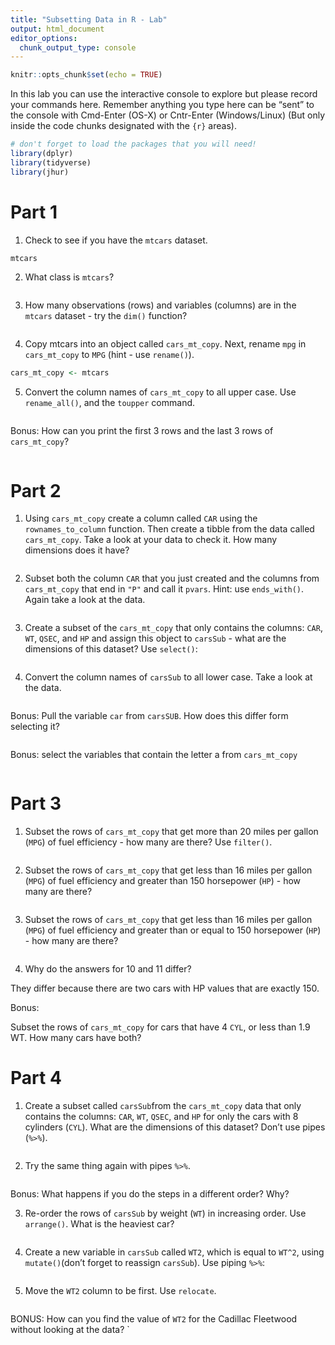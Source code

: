 ```yaml
---
title: "Subsetting Data in R - Lab"
output: html_document
editor_options: 
  chunk_output_type: console
---
```


```r
knitr::opts_chunk$set(echo = TRUE)
```

In this lab you can use the interactive console to explore but please record your commands here.  Remember anything you type here can be "sent" to the console with Cmd-Enter (OS-X) or Cntr-Enter (Windows/Linux) (But only inside the code chunks designated with the ```{r}``` areas).

```r
# don't forget to load the packages that you will need!
library(dplyr)
library(tidyverse)
library(jhur)
```

# Part 1

1. Check to see if you have the `mtcars` dataset. 
```r
mtcars
```


2. What class is `mtcars`?
```r

```

3. How many observations (rows) and variables (columns) are in the `mtcars` dataset - try the `dim()` function?

```r

```

4. Copy mtcars into an object called `cars_mt_copy`. Next, rename `mpg` in `cars_mt_copy` to `MPG` (hint - use `rename()`).

```r
cars_mt_copy <- mtcars

```

5. Convert the column names of `cars_mt_copy` to all upper case. Use `rename_all()`, and the `toupper` command.

```r

```

Bonus: How can you print the first 3 rows and the last 3 rows of `cars_mt_copy`?

```r

```

# Part 2

1. Using `cars_mt_copy`  create a column called `CAR` using the `rownames_to_column` function. Then create a tibble from the data called `cars_mt_copy`.  Take a look at your data to check it. How many dimensions does it have?

```r

```

2. Subset both the column `CAR` that you just created and the columns from `cars_mt_copy` that end in `"P"` and call it `pvars`. Hint: use `ends_with()`. Again take a look at the data.

```r

```

3. Create a subset of the `cars_mt_copy` that only contains the columns: `CAR`, `WT`, `QSEC`, and `HP` and assign this object to `carsSub` - what are the dimensions of this dataset? Use `select()`:

```r


```

4. Convert the column names of `carsSub` to all lower case. Take a look at the data.

```r


```

Bonus: Pull the variable `car` from `carsSUB`. How does this differ form selecting it?

```r

```

Bonus: select the variables that contain the letter a from `cars_mt_copy`

```r

```

# Part 3

1. Subset the rows of `cars_mt_copy` that get more than 20 miles per gallon (`MPG`) of fuel efficiency - how many are there? Use `filter()`.

```r

```



2. Subset the rows of `cars_mt_copy` that get less than 16 miles per gallon (`MPG`) of fuel efficiency and greater than 150 horsepower (`HP`) - how many are there?
```r

```


3. Subset the rows of `cars_mt_copy` that get less than 16 miles per gallon (`MPG`) of fuel efficiency and greater than or equal to 150 horsepower (`HP`) - how many are there?
```r

```

4. Why do the answers for 10 and 11 differ?

They differ because there are two cars with HP values that are exactly 150.

Bonus:

Subset the rows of `cars_mt_copy` for cars that have 4 `CYL`,  or less than 1.9 WT.
How many cars have both?




# Part 4

1. Create a subset called `carsSub`from the `cars_mt_copy` data that only contains the columns:
`CAR`,	`WT`, `QSEC`, and `HP` for only the cars with 8 cylinders (`CYL`).
	What are the dimensions of this dataset? Don't use pipes (`%>%`).

```r

```

2. Try the same thing again with pipes `%>%`.

```r

```

Bonus: What happens if you do the steps in a different order? Why?


3. Re-order the rows of `carsSub` by weight (`WT`) in increasing order. Use `arrange()`. What is the heaviest car?

```r

```


4. Create a new variable in `carsSub` called `WT2`, which  is equal to `WT^2`, using `mutate()`(don't forget to reassign `carsSub`). Use piping `%>%`:

```r

```


5. Move the `WT2` column to be first. Use `relocate`.

```r

```


BONUS: How can you find the value of `WT2` for the Cadillac Fleetwood without looking at the data?
`
```r


```

